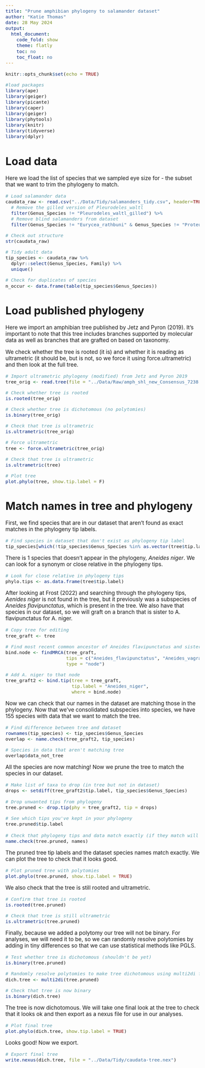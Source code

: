 ```yaml
---
title: "Prune amphibian phylogeny to salamander dataset"
author: "Katie Thomas"
date: 28 May 2024
output:
  html_document:
    code_fold: show
    theme: flatly
    toc: no
    toc_float: no
---
```


<style type="text/css">

body{ /* Normal  */
      font-size: 17px;
  }
  
</style>


```r
knitr::opts_chunk$set(echo = TRUE)

#load packages
library(ape)
library(geiger)
library(picante)
library(caper)
library(geiger)
library(phytools)
library(knitr)
library(tidyverse)
library(dplyr)
```

# Load data

Here we load the list of species that we sampled eye size for - the subset that we want to trim the phylogeny to match. 

```r

# Load salamander data
caudata_raw <- read.csv("../Data/Tidy/salamanders_tidy.csv", header=TRUE, na.strings=c("", "NA", " ")) %>%
  # Remove the gilled version of Pleurodeles_waltl
  filter(Genus_Species != "Pleurodeles_waltl_gilled") %>%
  # Remove blind salamanders from dataset
  filter(Genus_Species != "Eurycea_rathbuni" & Genus_Species != "Proteus_anguinus")

# Check out structure
str(caudata_raw)

# Tidy adult data
tip_species <- caudata_raw %>% 
  dplyr::select(Genus_Species, Family) %>%
  unique()

# Check for duplicates of species
n_occur <- data.frame(table(tip_species$Genus_Species))
```

# Load published phylogeny

Here we import an amphibian tree published by Jetz and Pyron (2019). It's important to note that this tree includes branches supported by molecular data as well as branches that are grafted on based on taxonomy. 

We check whether the tree is rooted (it is) and whether it is reading as ultrametric (it should be, but is not, so we force it using force.ultrametric) and then look at the full tree. 

```r

# Import ultrametric phylogeny (modified) from Jetz and Pyron 2019
tree_orig <- read.tree(file = "../Data/Raw/amph_shl_new_Consensus_7238.tre") #reads tree

# Check whether tree is rooted
is.rooted(tree_orig) 

# Check whether tree is dichotomous (no polytomies)
is.binary(tree_orig) 

# Check that tree is ultrametric
is.ultrametric(tree_orig)

# Force ultrametric
tree <- force.ultrametric(tree_orig)

# Check that tree is ultrametric
is.ultrametric(tree)

# Plot tree
plot.phylo(tree, show.tip.label = F)

```

# Match names in tree and phylogeny

First, we find species that are in our dataset that aren't found as exact matches in the phylogeny tip labels. 

```r

# Find species in dataset that don't exist as phylogeny tip label
tip_species[which(!tip_species$Genus_Species %in% as.vector(tree$tip.label)), ]

```

There is 1 species that doesn't appear in the phylogeny, _Aneides niger_. We can look for a synonym or close relative in the phylogeny tips. 

```r

# Look for close relative in phylogeny tips
phylo.tips <- as.data.frame(tree$tip.label)
```

After looking at Frost (2022) and searching through the phylogeny tips, _Aenides niger_ is not found in the tree, but it previously was a subspecies of _Aneides flavipunctatus_, which is present in the tree. We also have that species in our dataset, so we will graft on a branch that is sister to A. flavipunctatus for A. niger. 

```r

# Copy tree for editing
tree_graft <- tree

# Find most recent common ancestor of Aneides flavipunctatus and sister clade of Aneides_vagrans + Aneides_ferreus
bind.node <- findMRCA(tree_graft, 
                      tips = c("Aneides_flavipunctatus", "Aneides_vagrans", "Aneides_ferreus"), 
                      type = "node")

# Add A. niger to that node
tree_graft2 <- bind.tip(tree = tree_graft, 
                        tip.label = "Aneides_niger", 
                        where = bind.node)
```

Now we can check that our names in the dataset are matching those in the phylogeny. Now that we've consolidated subspecies into species, we have 155 species with data that we want to match the tree. 

```r

# Find difference between tree and dataset
rownames(tip_species) <- tip_species$Genus_Species
overlap <- name.check(tree_graft2, tip_species)

# Species in data that aren't matching tree
overlap$data_not_tree
```

All the species are now matching! Now we prune the tree to match the species in our dataset. 

```r

# Make list of taxa to drop (in tree but not in dataset)
drops <- setdiff(tree_graft2$tip.label, tip_species$Genus_Species)

# Drop unwanted tips from phylogeny
tree.pruned <- drop.tip(phy = tree_graft2, tip = drops) 

# See which tips you've kept in your phylogeny
tree.pruned$tip.label
  
# Check that phylogeny tips and data match exactly (if they match will return "OK")
name.check(tree.pruned, names)
```

The pruned tree tip labels and the dataset species names match exactly. We can plot the tree to check that it looks good. 

```r

# Plot pruned tree with polytomies
plot.phylo(tree.pruned, show.tip.label = TRUE)

```

We also check that the tree is still rooted and ultrametric. 

```r

# Confirm that tree is rooted
is.rooted(tree.pruned) 

# Check that tree is still ultrametric
is.ultrametric(tree.pruned)
```

Finally, because we added a polytomy our tree will not be binary. For analyses, we will need it to be, so we can randomly resolve polytomies by adding in tiny differences so that we can use statistical methods like PGLS. 

```r

# Test whether tree is dichotomous (shouldn't be yet)
is.binary(tree.pruned)

# Randomly resolve polytomies to make tree dichotomous using multi2di function in ape
dich.tree <- multi2di(tree.pruned)

# Check that tree is now binary
is.binary(dich.tree)

```

The tree is now dichotomous. We will take one final look at the tree to check that it looks ok and then export as a nexus file for use in our analyses. 

```r

# Plot final tree
plot.phylo(dich.tree, show.tip.label = TRUE)
```

Looks good! Now we export. 

```r
# Export final tree
write.nexus(dich.tree, file = "../Data/Tidy/caudata-tree.nex")
```

